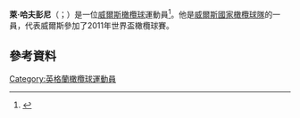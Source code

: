{{expand|time=2015-11-23T12:47:10+00:00}}
'''萊·哈夫彭尼'''（{{lang-en|Leigh Halfpenny}}；{{bd|1988年|12月22日}}）是一位[[威爾斯|威爾斯]][[橄欖球|橄欖球]]運動員<ref>{{cite web|url=http://www.bbc.co.uk/sport/0/rugby-union/34179304|title=Leigh Halfpenny: Wales full-back ruled out of Rugby World Cup|work=BBC sport|accessdate=8 September 2015|date=7 September 2015|archive-date=2015-09-09|archive-url=https://web.archive.org/web/20150909181535/http://www.bbc.co.uk/sport/0/rugby-union/34179304|dead-url=no}}</ref>。他是[[威爾斯國家橄欖球隊|威爾斯國家橄欖球隊]]的一員，代表威爾斯參加了2011年世界盃橄欖球賽。
==參考資料==
{{Reflist}}
[[Category:英格蘭橄欖球運動員|Category:英格蘭橄欖球運動員]]